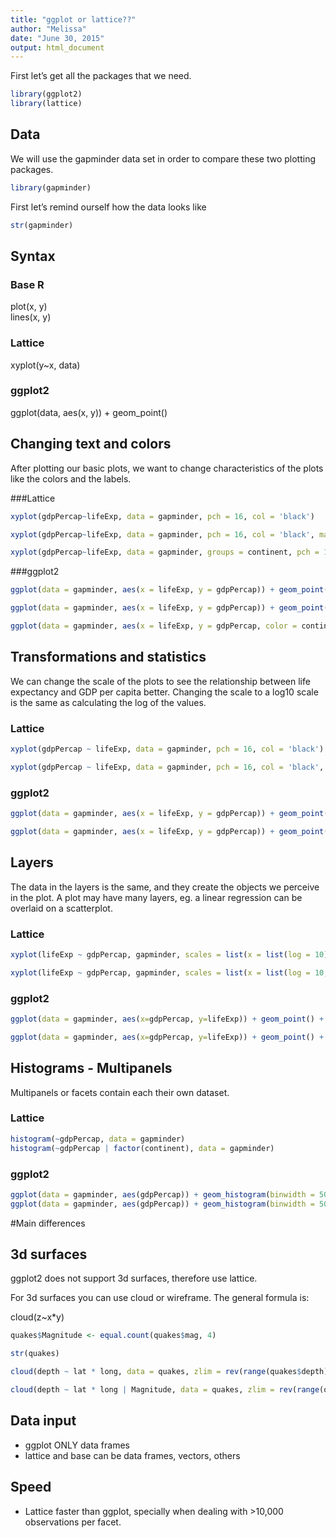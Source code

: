 ```yaml
---
title: "ggplot or lattice??"
author: "Melissa"
date: "June 30, 2015"
output: html_document
---
```


First let's get all the packages that we need. 

```r
library(ggplot2)
library(lattice)

```

## Data

We will use the gapminder data set in order to compare these two plotting packages. 

```r
library(gapminder)
```

First let's remind ourself how the data looks like

```r
str(gapminder)
```

## Syntax 

### Base R

plot(x, y)  
lines(x, y)


### Lattice

xyplot(y~x, data)

### ggplot2

ggplot(data, aes(x, y)) + geom_point()


## Changing text and colors 

After plotting our basic plots, we want to change characteristics of the plots like the colors and the labels. 

###Lattice

```r
xyplot(gdpPercap~lifeExp, data = gapminder, pch = 16, col = 'black')

xyplot(gdpPercap~lifeExp, data = gapminder, pch = 16, col = 'black', main = 'Scatterplot in lattice', xlab = 'Life Expectancy', ylab = 'GDP per Capita')

xyplot(gdpPercap~lifeExp, data = gapminder, groups = continent, pch = 16, auto.key = TRUE)

```


###ggplot2

```r
ggplot(data = gapminder, aes(x = lifeExp, y = gdpPercap)) + geom_point()

ggplot(data = gapminder, aes(x = lifeExp, y = gdpPercap)) + geom_point() + xlab("GDP per Capita") + ylab("Life expectancy") + ggtitle("Scatterplot in ggplot")

ggplot(data = gapminder, aes(x = lifeExp, y = gdpPercap, color = continent)) + geom_point()
```



## Transformations and statistics

We can change the scale of the plots to see the relationship between life expectancy and GDP per capita better. Changing the scale to a log10 scale is the same as calculating the log of the values. 

### Lattice

```r
xyplot(gdpPercap ~ lifeExp, data = gapminder, pch = 16, col = 'black')

xyplot(gdpPercap ~ lifeExp, data = gapminder, pch = 16, col = 'black', scales = list(y = list(log = 10)))

```

### ggplot2 

```r
ggplot(data = gapminder, aes(x = lifeExp, y = gdpPercap)) + geom_point()

ggplot(data = gapminder, aes(x = lifeExp, y = gdpPercap)) + geom_point() + scale_y_log10()

```



## Layers

The data in the layers is the same, and they create the objects we perceive in the plot. A plot may have many layers, eg. a linear regression can be overlaid on a scatterplot. 

### Lattice

```r

xyplot(lifeExp ~ gdpPercap, gapminder, scales = list(x = list(log = 10)), type = c("p"), pch = 16, col = 'black')

xyplot(lifeExp ~ gdpPercap, gapminder, scales = list(x = list(log = 10, equispaced.log = FALSE)), type = c("p", "r"), col.line = "darkorange", lwd = 3, pch = 16, col = 'black')

```


### ggplot2

```r
ggplot(data = gapminder, aes(x=gdpPercap, y=lifeExp)) + geom_point() + scale_x_log10()

ggplot(data = gapminder, aes(x=gdpPercap, y=lifeExp)) + geom_point() + scale_x_log10() + geom_smooth(method = lm, se = FALSE, col = 'darkorange', lwd = 2)

```


## Histograms - Multipanels

Multipanels or facets contain each their own dataset. 

### Lattice

```r
histogram(~gdpPercap, data = gapminder)
histogram(~gdpPercap | factor(continent), data = gapminder)
```

### ggplot2

```r
ggplot(data = gapminder, aes(gdpPercap)) + geom_histogram(binwidth = 5000) 
ggplot(data = gapminder, aes(gdpPercap)) + geom_histogram(binwidth = 5000) + facet_wrap(~continent)
```



#Main differences


## 3d surfaces

ggplot2 does not support 3d surfaces, therefore use lattice. 

For 3d surfaces you can use cloud or wireframe. 
The general formula is:

cloud(z~x*y)

```r
quakes$Magnitude <- equal.count(quakes$mag, 4)

str(quakes)

cloud(depth ~ lat * long, data = quakes, zlim = rev(range(quakes$depth)), screen = list(z = 105, x = -70), panel.aspect = 0.75, xlab = "Longitude", ylab = "Latitude", zlab = "Depth")

cloud(depth ~ lat * long | Magnitude, data = quakes, zlim = rev(range(quakes$depth)), screen = list(z = 105, x = -70), panel.aspect = 0.75, xlab = "Longitude", ylab = "Latitude", zlab = "Depth")

```


## Data input

* ggplot ONLY data frames
* lattice and base can be data frames, vectors, others

## Speed

* Lattice faster than ggplot, specially when dealing with >10,000 observations per facet. 
